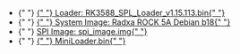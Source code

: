 
<ul>
  <li style={{ display: `${props.loader ? "block" : "none"}` }}>
    {" "}
    <a href="https://dl.radxa.com/rock5/sw/images/loader/rock-5a/rk3588_spl_loader_v1.15.113.bin">
      {" "}
      Loader: RK3588_SPL_Loader_v1.15.113.bin{" "}
    </a>
  </li>
  <li style={{ display: `${props.system_img ? "block" : "none"}` }}>
    {" "}
    <a href="https://github.com/radxa-build/rock-5a/releases/download/b18/rock-5a_debian_bullseye_kde_b18.img.xz">
      {" "}
      System Image: Radxa ROCK 5A Debian b18{" "}
    </a>
  </li>
  <li style={{ display: `${props.spi_img ? "block" : "none"}` }}>
    {" "}
    <a
      href="https://dl.radxa.com/rock5/5a/images/rock-5a-spi-image-20230412.img"
      alt="spi image"
    >
      SPI Image: spi_image.img{" "}
    </a>
  </li>
  <li style={{ display: `${props.miniloader ? "block" : "none"}` }}>
    {" "}
    <a
      href="https://dl.radxa.com/rock5/5itx/images/MiniLoaderAll.bin"
      alt="MiniLoader"
    >
      {" "}
      MiniLoader.bin{" "}
    </a>
  </li>
</ul>

